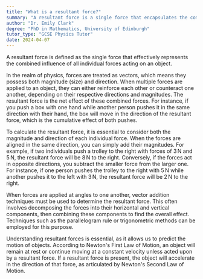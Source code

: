 ```yaml
---
title: "What is a resultant force?"
summary: "A resultant force is a single force that encapsulates the combined effect of all individual forces acting on an object."
author: "Dr. Emily Clark"
degree: "PhD in Mathematics, University of Edinburgh"
tutor_type: "GCSE Physics Tutor"
date: 2024-04-07
---
```


A resultant force is defined as the single force that effectively represents the combined influence of all individual forces acting on an object.

In the realm of physics, forces are treated as vectors, which means they possess both magnitude (size) and direction. When multiple forces are applied to an object, they can either reinforce each other or counteract one another, depending on their respective directions and magnitudes. The resultant force is the net effect of these combined forces. For instance, if you push a box with one hand while another person pushes it in the same direction with their hand, the box will move in the direction of the resultant force, which is the cumulative effect of both pushes.

To calculate the resultant force, it is essential to consider both the magnitude and direction of each individual force. When the forces are aligned in the same direction, you can simply add their magnitudes. For example, if two individuals push a trolley to the right with forces of $3 \, \text{N}$ and $5 \, \text{N}$, the resultant force will be $8 \, \text{N}$ to the right. Conversely, if the forces act in opposite directions, you subtract the smaller force from the larger one. For instance, if one person pushes the trolley to the right with $5 \, \text{N}$ while another pushes it to the left with $3 \, \text{N}$, the resultant force will be $2 \, \text{N}$ to the right.

When forces are applied at angles to one another, vector addition techniques must be used to determine the resultant force. This often involves decomposing the forces into their horizontal and vertical components, then combining these components to find the overall effect. Techniques such as the parallelogram rule or trigonometric methods can be employed for this purpose.

Understanding resultant forces is essential, as it allows us to predict the motion of objects. According to Newton's First Law of Motion, an object will remain at rest or continue moving at a constant velocity unless acted upon by a resultant force. If a resultant force is present, the object will accelerate in the direction of that force, as articulated by Newton's Second Law of Motion.
    